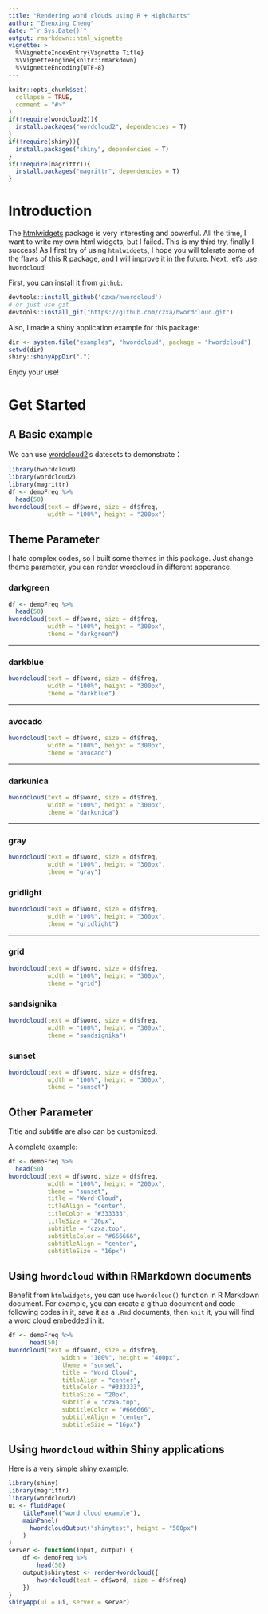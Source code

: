 ```yaml
---
title: "Rendering word clouds using R + Highcharts"
author: "Zhenxing Cheng"
date: "`r Sys.Date()`"
output: rmarkdown::html_vignette
vignette: >
  %\VignetteIndexEntry{Vignette Title}
  %\VignetteEngine{knitr::rmarkdown}
  %\VignetteEncoding{UTF-8}
---
```


```r
knitr::opts_chunk$set(
  collapse = TRUE,
  comment = "#>"
)
if(!require(wordcloud2)){
  install.packages("wordcloud2", dependencies = T)
}
if(!require(shiny)){
  install.packages("shiny", dependencies = T)
}
if(!require(magrittr)){
  install.packages("magrittr", dependencies = T)
}
```

# Introduction

The [htmlwidgets](https://github.com/ramnathv/htmlwidgets) package is very interesting and powerful. All the time, I want to write my own html widgets, but I failed. This is my third try, finally I success! As I first try of using `htmlwidgets`, I hope you will tolerate some of the flaws of this R package, and I will improve it in the future. Next, let's use `hwordcloud`! 

First, you can install it from `github`: 

```r
devtools::install_github('czxa/hwordcloud')
# or just use git
devtools::install_git("https://github.com/czxa/hwordcloud.git")
```

Also, I made a shiny application example for this package:

```r
dir <- system.file("examples", "hwordcloud", package = "hwordcloud")
setwd(dir)
shiny::shinyAppDir(".")
```

Enjoy your use!

# Get Started

## A Basic example

We can use [wordcloud2](https://github.com/Lchiffon/wordcloud2)'s datesets to demonstrate：

```r
library(hwordcloud)
library(wordcloud2)
library(magrittr)
df <- demoFreq %>%
  head(50)
hwordcloud(text = df$word, size = df$freq, 
           width = "100%", height = "200px")
```

## Theme Parameter

I hate complex codes, so I built some themes in this package. Just change theme parameter, you can render wordcloud in different apperance.


### darkgreen

```r
df <- demoFreq %>%
  head(50)
hwordcloud(text = df$word, size = df$freq, 
           width = "100%", height = "300px",
           theme = "darkgreen")
```

---

### darkblue

```r
hwordcloud(text = df$word, size = df$freq, 
           width = "100%", height = "300px",
           theme = "darkblue")
```

---

### avocado

```r
hwordcloud(text = df$word, size = df$freq, 
           width = "100%", height = "300px",
           theme = "avocado")
```

---

### darkunica

```r
hwordcloud(text = df$word, size = df$freq, 
           width = "100%", height = "300px",
           theme = "darkunica")
```

---

### gray

```r
hwordcloud(text = df$word, size = df$freq, 
           width = "100%", height = "300px",
           theme = "gray")
```

### gridlight

```r
hwordcloud(text = df$word, size = df$freq, 
           width = "100%", height = "300px",
           theme = "gridlight")
```

---

### grid

```r
hwordcloud(text = df$word, size = df$freq, 
           width = "100%", height = "300px",
           theme = "grid")
```


### sandsignika

```r
hwordcloud(text = df$word, size = df$freq, 
           width = "100%", height = "300px",
           theme = "sandsignika")
```


### sunset

```r
hwordcloud(text = df$word, size = df$freq, 
           width = "100%", height = "300px",
           theme = "sunset")
```


## Other Parameter

Title and subtitle are also can be customized.

A complete example: 

```r
df <- demoFreq %>%
  head(50)
hwordcloud(text = df$word, size = df$freq, 
           width = "100%", height = "200px",
           theme = "sunset",
           title = "Word Cloud",
           titleAlign = "center",
           titleColor = "#333333",
           titleSize = "20px",
           subtitle = "czxa.top",
           subtitleColor = "#666666",
           subtitleAlign = "center",
           subtitleSize = "16px")
```

## Using `hwordcloud` within RMarkdown documents

Benefit from `htmlwidgets`, you can use `hwordcloud()` function in R Markdown document. For example, you can create a github document and code following codes in it, save it as a `.Rmd` documents, then `knit` it, you will find a word cloud embedded in it.

```r
df <- demoFreq %>%
      head(50)
hwordcloud(text = df$word, size = df$freq, 
               width = "100%", height = "400px",
               theme = "sunset",
               title = "Word Cloud",
               titleAlign = "center",
               titleColor = "#333333",
               titleSize = "20px",
               subtitle = "czxa.top",
               subtitleColor = "#666666",
               subtitleAlign = "center",
               subtitleSize = "16px")
```

## Using `hwordcloud` within Shiny applications

Here is a very simple shiny example:

```r
library(shiny)
library(magrittr)
library(wordcloud2)
ui <- fluidPage(
    titlePanel("word cloud example"),
    mainPanel(
      hwordcloudOutput("shinytest", height = "500px")
    )
)
server <- function(input, output) {
    df <- demoFreq %>%
        head(50)
    output$shinytest <- renderHwordcloud({
        hwordcloud(text = df$word, size = df$freq)
    })
}
shinyApp(ui = ui, server = server)
```
